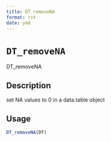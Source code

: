 ```yaml
--- 
title: DT_removeNA 
format: rst 
date: ymd 
--- 
```

# `DT_removeNA`

DT_removeNA


## Description

set NA values to 0 in a data.table object


## Usage

```r
DT_removeNA(DT)
```


